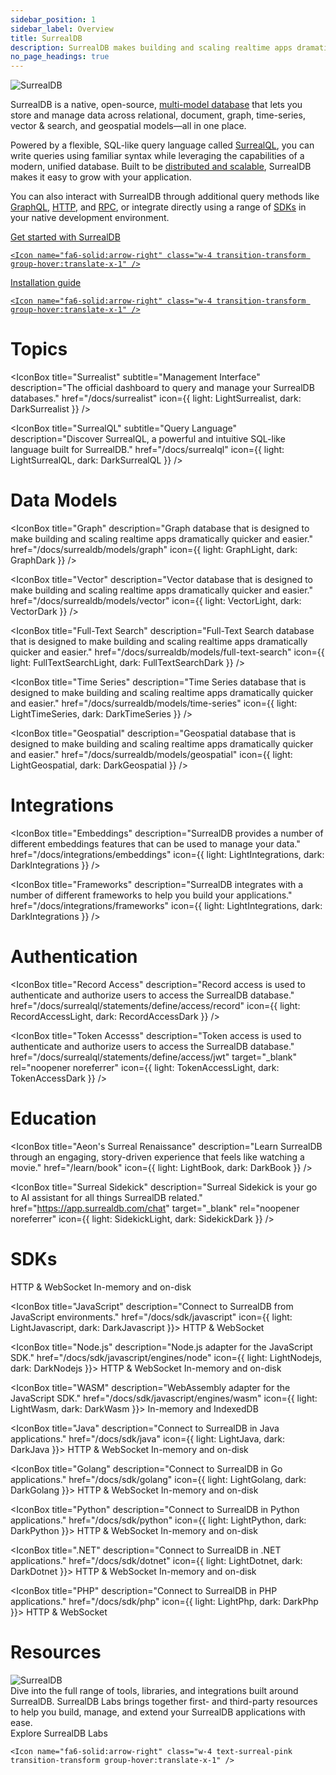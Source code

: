 ```yaml
---
sidebar_position: 1
sidebar_label: Overview
title: SurrealDB
description: SurrealDB makes building and scaling realtime apps dramatically quicker and easier. Get started by installing the server and jump into our getting started guide.
no_page_headings: true
---
```































<div class="flag-title">
  <Image
    class="h-12"
    alt="SurrealDB"
    src={{
	light: LightSurreal,
	dark: DarkSurreal,
}}
  />
</div>

SurrealDB is a native, open-source, [multi-model database](/features/multi-model-database) that lets you store and manage data across relational, document, graph, time-series, vector & search, and geospatial models—all in one place.

Powered by a flexible, SQL-like query language called [SurrealQL](/docs/surrealql), you can write queries using familiar syntax while leveraging the capabilities of a modern, unified database. Built to be [distributed and scalable](/docs/surrealdb/introduction/architecture), SurrealDB makes it easy to grow with your application.

You can also interact with SurrealDB through additional query methods like [GraphQL](/docs/surrealdb/querying/graphql), [HTTP](/docs/surrealdb/integration/http), and [RPC](/docs/surrealdb/integration/rpc), or integrate directly using a range of [SDKs](/docs/surrealdb/integration/sdks) in your native development environment.

<div class="flex gap-4 items-center mt-6 mb-16">
  <a href="/docs/surrealdb/introduction/start" class="gradient-button group">
    Get started with SurrealDB

    <Icon name="fa6-solid:arrow-right" class="w-4 transition-transform group-hover:translate-x-1" />
  </a>

  <a href="/docs/surrealdb/installation" class="outline-button group">
    Installation guide

    <Icon name="fa6-solid:arrow-right" class="w-4 transition-transform group-hover:translate-x-1" />
  </a>
</div>

# Topics

<Boxes columns={2} wider class="pt-2">
  <IconBox title="Surreal Cloud" subtitle="Managed Cloud Hosting" description="Effortlessly deploy, manage, and scale your SurrealDB instances in the cloud." href="/docs/cloud" icon={{ light: LightCloud, dark: DarkCloud }} />

  <IconBox title="Surrealist" subtitle="Management Interface" description="The official dashboard to query and manage your SurrealDB databases." href="/docs/surrealist" icon={{ light: LightSurrealist, dark: DarkSurrealist }} />

  <IconBox title="SurrealQL" subtitle="Query Language" description="Discover SurrealQL, a powerful and intuitive SQL-like language built for SurrealDB." href="/docs/surrealql" icon={{ light: LightSurrealQL, dark: DarkSurrealQL }} />
</Boxes>

# Data Models

<Boxes wider class="pt-2">
  <IconBox title="Document" description="Document database that is designed to make building and scaling realtime apps dramatically quicker and easier." href="/docs/surrealdb/models/document" icon={{ light: LightDocument, dark: DarkDocument }} />

  <IconBox title="Graph" description="Graph database that is designed to make building and scaling realtime apps dramatically quicker and easier." href="/docs/surrealdb/models/graph" icon={{ light: GraphLight, dark: GraphDark }} />

  <IconBox title="Vector" description="Vector database that is designed to make building and scaling realtime apps dramatically quicker and easier." href="/docs/surrealdb/models/vector" icon={{ light: VectorLight, dark: VectorDark }} />

  <IconBox title="Full-Text Search" description="Full-Text Search database that is designed to make building and scaling realtime apps dramatically quicker and easier." href="/docs/surrealdb/models/full-text-search" icon={{ light: FullTextSearchLight, dark: FullTextSearchDark }} />

  <IconBox title="Time Series" description="Time Series database that is designed to make building and scaling realtime apps dramatically quicker and easier." href="/docs/surrealdb/models/time-series" icon={{ light: LightTimeSeries, dark: DarkTimeSeries }} />

  <IconBox title="Geospatial" description="Geospatial database that is designed to make building and scaling realtime apps dramatically quicker and easier." href="/docs/surrealdb/models/geospatial" icon={{ light: LightGeospatial, dark: DarkGeospatial }} />
</Boxes>

# Integrations

<Boxes columns={3} wider class="pt-2">
  <IconBox title="Data Management" description="SurrealDB integrates with Airbyte, Fivetran, and more to help you manage your data." href="/docs/integrations/data-management" icon={{ light: LightIntegrations, dark: DarkIntegrations }} />

  <IconBox title="Embeddings" description="SurrealDB provides a number of different embeddings features that can be used to manage your data." href="/docs/integrations/embeddings" icon={{ light: LightIntegrations, dark: DarkIntegrations }} />

  <IconBox title="Frameworks" description="SurrealDB integrates with a number of different frameworks to help you build your applications." href="/docs/integrations/frameworks" icon={{ light: LightIntegrations, dark: DarkIntegrations }} />
</Boxes>

# Authentication

<Boxes columns={3} wider class="pt-2">
  <IconBox title="System Access" description=" System access is used to authenticate and authorize users to access the SurrealDB server." href="/docs/surrealdb/security/authentication" icon={{ light: SystemAccessLight, dark: SystemAccessDark }} />

  <IconBox title="Record Access" description="Record access is used to authenticate and authorize users to access the SurrealDB database." href="/docs/surrealql/statements/define/access/record" icon={{ light: RecordAccessLight, dark: RecordAccessDark }} />

  <IconBox title="Token Accesss" description="Token access is used to authenticate and authorize users to access the SurrealDB database." href="/docs/surrealql/statements/define/access/jwt" target="_blank" rel="noopener noreferrer" icon={{ light: TokenAccessLight, dark: TokenAccessDark }} />
</Boxes>

# Education

<Boxes columns={3} wider class="pt-2">
  <IconBox title="SurrealDB University" description="Watch videos, live streams, and expert talks to quickly learn key SurrealDB concepts and insights." href="/learn" icon={{ light: LightUniversity, dark: DarkUniversity }} />

  <IconBox title="Aeon's Surreal Renaissance" description="Learn SurrealDB through an engaging, story-driven experience that feels like watching a movie." href="/learn/book" icon={{ light: LightBook, dark: DarkBook }} />

  <IconBox title="Surreal Sidekick" description="Surreal Sidekick is your go to AI assistant for all things SurrealDB related." href="https://app.surrealdb.com/chat" target="_blank" rel="noopener noreferrer" icon={{ light: SidekickLight, dark: SidekickDark }} />
</Boxes>

# SDKs

<Boxes columns={3} wider class="pt-2">
  <IconBox title="Rust" description="Connect to SurrealDB in Rust applications." href="/docs/sdk/rust" icon={{ light: LightRust, dark: DarkRust }}>
    <Check>HTTP & WebSocket</Check>
    <Check>In-memory and on-disk</Check>
  </IconBox>

  <IconBox title="JavaScript" description="Connect to SurrealDB from JavaScript environments." href="/docs/sdk/javascript" icon={{ light: LightJavascript, dark: DarkJavascript }}>
    <Check>HTTP & WebSocket</Check>
  </IconBox>

  <IconBox title="Node.js" description="Node.js adapter for the JavaScript SDK." href="/docs/sdk/javascript/engines/node" icon={{ light: LightNodejs, dark: DarkNodejs }}>
    <Check>HTTP & WebSocket</Check>
    <Check>In-memory and on-disk</Check>
  </IconBox>

  <IconBox title="WASM" description="WebAssembly adapter for the JavaScript SDK." href="/docs/sdk/javascript/engines/wasm" icon={{ light: LightWasm, dark: DarkWasm }}>
    <Check>In-memory and IndexedDB</Check>
  </IconBox>

  <IconBox title="Java" description="Connect to SurrealDB in Java applications." href="/docs/sdk/java" icon={{ light: LightJava, dark: DarkJava }}>
    <Check>HTTP & WebSocket</Check>
    <Check>In-memory and on-disk</Check>
  </IconBox>

  <IconBox title="Golang" description="Connect to SurrealDB in Go applications." href="/docs/sdk/golang" icon={{ light: LightGolang, dark: DarkGolang }}>
    <Check>HTTP & WebSocket</Check>
    <Check>In-memory and on-disk</Check>
  </IconBox>

  <IconBox title="Python" description="Connect to SurrealDB in Python applications." href="/docs/sdk/python" icon={{ light: LightPython, dark: DarkPython }}>
    <Check>HTTP & WebSocket</Check>
    <Check>In-memory and on-disk</Check>
  </IconBox>

  <IconBox title=".NET" description="Connect to SurrealDB in .NET applications." href="/docs/sdk/dotnet" icon={{ light: LightDotnet, dark: DarkDotnet }}>
    <Check>HTTP & WebSocket</Check>
    <Check>In-memory and on-disk</Check>
  </IconBox>

  <IconBox title="PHP" description="Connect to SurrealDB in PHP applications." href="/docs/sdk/php" icon={{ light: LightPhp, dark: DarkPhp }}>
    <Check>HTTP & WebSocket</Check>
  </IconBox>
</Boxes>

# Resources

<BasicBox href="/docs/labs" class="group block">
  <Image
    class="block h-5"
    alt="SurrealDB"
    src={{
	light: LightLabs,
	dark: DarkLabs,
}}
  />

  <div class="mt-6">
    Dive into the full range of tools, libraries, and integrations built around SurrealDB. SurrealDB Labs brings together first- and third-party resources to help you build, manage, and extend your SurrealDB applications with ease.
  </div>

  <div class="mt-6 flex gap-2 items-center">
    <div class="!text-surreal-pink">Explore SurrealDB Labs</div>

    <Icon name="fa6-solid:arrow-right" class="w-4 text-surreal-pink transition-transform group-hover:translate-x-1" />
  </div>
</BasicBox>
